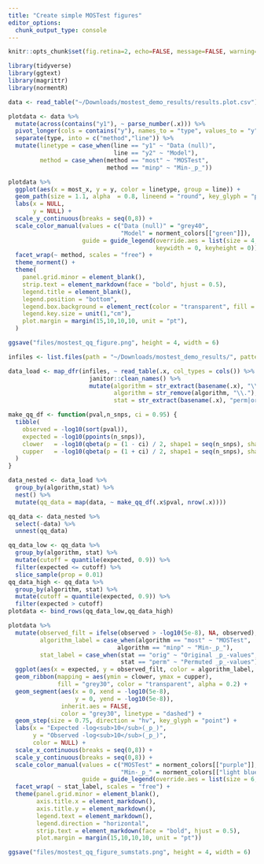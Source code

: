 ```yaml
---
title: "Create simple MOSTest figures"
editor_options:
  chunk_output_type: console
---
```


```r
knitr::opts_chunk$set(fig.retina=2, echo=FALSE, message=FALSE, warning=FALSE, fig.align='center')
```

```r
library(tidyverse)
library(ggtext)
library(magrittr)
library(normentR)
```

```r

data <- read_table("~/Downloads/mostest_demo_results/results.plot.csv")

plotdata <- data %>% 
  mutate(across(contains("y1"), ~ parse_number(.x))) %>% 
  pivot_longer(cols = contains("y"), names_to = "type", values_to = "y") %>% 
  separate(type, into = c("method","line")) %>% 
  mutate(linetype = case_when(line == "y1" ~ "Data (null)",
                              line == "y2" ~ "Model"),
         method = case_when(method == "most" ~ "MOSTest",
                            method == "minp" ~ "Min-_p_"))

plotdata %>% 
  ggplot(aes(x = most_x, y = y, color = linetype, group = line)) +
  geom_path(size = 1.1, alpha  = 0.8, lineend = "round", key_glyph = "point") +
  labs(x = NULL,
       y = NULL) +
  scale_y_continuous(breaks = seq(0,8)) +
  scale_color_manual(values = c("Data (null)" = "grey40", 
                                "Model" = norment_colors[["green"]]),
                     guide = guide_legend(override.aes = list(size = 4, alpha = 1), 
                                          keywidth = 0, keyheight = 0)) +
  facet_wrap(~ method, scales = "free") +
  theme_norment() +
  theme(
    panel.grid.minor = element_blank(),
    strip.text = element_markdown(face = "bold", hjust = 0.5),
    legend.title = element_blank(),
    legend.position = "bottom",
    legend.box.background = element_rect(color = "transparent", fill = "white"),
    legend.key.size = unit(1,"cm"),
    plot.margin = margin(15,10,10,10, unit = "pt"),
  )

ggsave("files/mostest_qq_figure.png", height = 4, width = 6)
```

```r
infiles <- list.files(path = "~/Downloads/mostest_demo_results/", pattern = ".sumstats$", full.names = TRUE)

data_load <- map_dfr(infiles, ~ read_table(.x, col_types = cols()) %>% 
                       janitor::clean_names() %>% 
                       mutate(algorithm = str_extract(basename(.x), "\\.most|\\.minp"),
                              algorithm = str_remove(algorithm, "\\."),
                              stat = str_extract(basename(.x), "perm|orig")))

make_qq_df <- function(pval,n_snps, ci = 0.95) {
  tibble(
    observed = -log10(sort(pval)),
    expected = -log10(ppoints(n_snps)),
    clower   = -log10(qbeta(p = (1 - ci) / 2, shape1 = seq(n_snps), shape2 = rev(seq(n_snps)))),
    cupper   = -log10(qbeta(p = (1 + ci) / 2, shape1 = seq(n_snps), shape2 = rev(seq(n_snps))))
  )
}

data_nested <- data_load %>%
  group_by(algorithm,stat) %>% 
  nest() %>% 
  mutate(qq_data = map(data, ~ make_qq_df(.x$pval, nrow(.x))))

qq_data <- data_nested %>% 
  select(-data) %>% 
  unnest(qq_data)

qq_data_low <- qq_data %>% 
  group_by(algorithm, stat) %>% 
  mutate(cutoff = quantile(expected, 0.9)) %>% 
  filter(expected <= cutoff) %>% 
  slice_sample(prop = 0.01)
qq_data_high <- qq_data %>% 
  group_by(algorithm, stat) %>% 
  mutate(cutoff = quantile(expected, 0.9)) %>% 
  filter(expected > cutoff)
plotdata <- bind_rows(qq_data_low,qq_data_high)

plotdata %>% 
  mutate(observed_filt = ifelse(observed > -log10(5e-8), NA, observed),
         algorithm_label = case_when(algorithm == "most" ~ "MOSTest",
                               algorithm == "minp" ~ "Min-_p_"),
         stat_label = case_when(stat == "orig" ~ "Original _p_-values",
                                stat == "perm" ~ "Permuted _p_-values")) %>% 
  ggplot(aes(x = expected, y = observed_filt, color = algorithm_label, group = algorithm_label)) +
  geom_ribbon(mapping = aes(ymin = clower, ymax = cupper), 
              fill = "grey30", color = "transparent", alpha = 0.2) +
  geom_segment(aes(x = 0, xend = -log10(5e-8),
                   y = 0, yend = -log10(5e-8)),
               inherit.aes = FALSE,
               color = "grey30", linetype = "dashed") +
  geom_step(size = 0.75, direction = "hv", key_glyph = "point") +
  labs(x = "Expected -log<sub>10</sub>(_p_)",
       y = "Observed -log<sub>10</sub>(_p_)",
       color = NULL) +
  scale_x_continuous(breaks = seq(0,8)) + 
  scale_y_continuous(breaks = seq(0,8)) +
  scale_color_manual(values = c("MOSTest" = norment_colors[["purple"]], 
                                "Min-_p_" = norment_colors[["light blue"]]),
                     guide = guide_legend(override.aes = list(size = 6, shape = 20))) +
  facet_wrap( ~ stat_label, scales = "free") +
  theme(panel.grid.minor = element_blank(),
        axis.title.x = element_markdown(),
        axis.title.y = element_markdown(),
        legend.text = element_markdown(),
        legend.direction = "horizontal",
        strip.text = element_markdown(face = "bold", hjust = 0.5),
        plot.margin = margin(15,10,10,10, unit = "pt"))

ggsave("files/mostest_qq_figure_sumstats.png", height = 4, width = 6)
```

